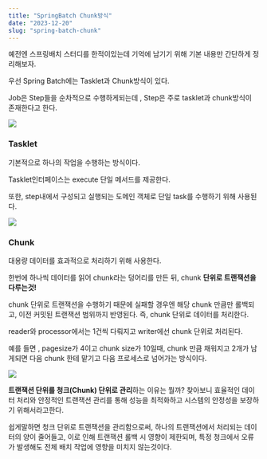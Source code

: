 ```yaml
---
title: "SpringBatch Chunk방식"
date: "2023-12-20"
slug: "spring-batch-chunk"
---
```


예전엔 스프링배치 스터디를 한적이있는데 기억에 남기기 위해 기본 내용만 간단하게 정리해보자.

우선 Spring Batch에는 Tasklet과 Chunk방식이 있다. 

Job은 Step들을 순차적으로 수행하게되는데 , Step은 주로 tasklet과 chunk방식이 존재한다고 한다.

![](/blog/images/step.png)

### Tasklet

기본적으로 하나의 작업을 수행하는 방식이다. 

Tasklet인터페이스는 execute 단일 메서드를 제공한다. 

또한, step내에서 구성되고 실행되는 도메인 객체로 단일 task를 수행하기 위해 사용된다.

![](/blog/images/tasklet.png)

### Chunk

대용량 데이터를 효과적으로 처리하기 위해 사용한다.

한번에 하나씩 데이터를 읽어 chunk라는 덩어리를 만든 뒤, chunk **단위로 트랜잭션을 다루는것!** 

chunk 단위로 트랜잭션을 수행하기 때문에 실패할 경우엔 해당 chunk 만큼만 롤백되고, 이전 커밋된 트랜잭션 범위까지 반영된다. 즉, chunk 단위로 데이터를 처리한다. 

reader와 processor에서는 1건씩 다뤄지고 writer에선 chunk 단위로 처리된다.

예를 들면 , pagesize가 4이고 chunk size가 10일때, chunk 만큼 채워지고 2개가 남게되면 다음 chunk 한테 맡기고 다음 프로세스로 넘어가는 방식이다. 

![](/blog/images/chunk.png)


**트랜잭션 단위를 청크(Chunk) 단위로 관리**하는 이유는 뭘까?
찾아보니 효율적인 데이터 처리와 안정적인 트랜잭션 관리를 통해 성능을 최적화하고 시스템의 안정성을 보장하기 위해서라고한다.

쉽게말하면 청크 단위로 트랜잭션을 관리함으로써, 하나의 트랜잭션에서 처리되는 데이터의 양이 줄어들고, 이로 인해 트랜잭션 롤백 시 영향이 제한되며, 특정 청크에서 오류가 발생해도 전체 배치 작업에 영향을 미치지 않는것이다.